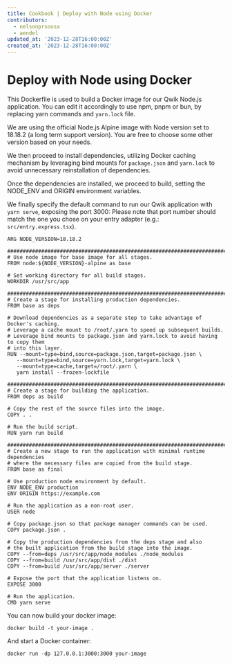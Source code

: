 ```yaml
---
title: Cookbook | Deploy with Node using Docker
contributors:
  - nelsonprsousa
  - aendel
updated_at: '2023-12-28T16:00:00Z'
created_at: '2023-12-28T16:00:00Z'
---
```


# Deploy with Node using Docker

This Dockerfile is used to build a Docker image for our Qwik Node.js application. You can edit it accordingly to use npm, pnpm or bun, by replacing yarn commands and `yarn.lock` file.

We are using the official Node.js Alpine image with Node version set to 18.18.2 (a long term support version). You are free to choose some other version based on your needs.

We then proceed to install dependencies, utilizing Docker caching mechanism by leveraging bind mounts for `package.json` and `yarn.lock` to avoid unnecessary reinstallation of dependencies.

Once the dependencies are installed, we proceed to build, setting the NODE_ENV and ORIGIN environment variables.

We finally specify the default command to run our Qwik application with `yarn serve`, exposing the port 3000: Please note that port number should match the one you chose on your entry adapter (e.g.: `src/entry.express.tsx`).

 ```docker
 ARG NODE_VERSION=18.18.2

################################################################################
# Use node image for base image for all stages.
FROM node:${NODE_VERSION}-alpine as base

# Set working directory for all build stages.
WORKDIR /usr/src/app

################################################################################
# Create a stage for installing production dependencies.
FROM base as deps

# Download dependencies as a separate step to take advantage of Docker's caching.
# Leverage a cache mount to /root/.yarn to speed up subsequent builds.
# Leverage bind mounts to package.json and yarn.lock to avoid having to copy them
# into this layer.
RUN --mount=type=bind,source=package.json,target=package.json \
    --mount=type=bind,source=yarn.lock,target=yarn.lock \
    --mount=type=cache,target=/root/.yarn \
    yarn install --frozen-lockfile

################################################################################
# Create a stage for building the application.
FROM deps as build

# Copy the rest of the source files into the image.
COPY . .

# Run the build script.
RUN yarn run build

################################################################################
# Create a new stage to run the application with minimal runtime dependencies
# where the necessary files are copied from the build stage.
FROM base as final

# Use production node environment by default.
ENV NODE_ENV production
ENV ORIGIN https://example.com

# Run the application as a non-root user.
USER node

# Copy package.json so that package manager commands can be used.
COPY package.json .

# Copy the production dependencies from the deps stage and also
# the built application from the build stage into the image.
COPY --from=deps /usr/src/app/node_modules ./node_modules
COPY --from=build /usr/src/app/dist ./dist
COPY --from=build /usr/src/app/server ./server

# Expose the port that the application listens on.
EXPOSE 3000

# Run the application.
CMD yarn serve
 ```

 You can now build your docker image:

 ```shell
 docker build -t your-image .
 ```

And start a Docker container:

 ```shell
docker run -dp 127.0.0.1:3000:3000 your-image
 ```
